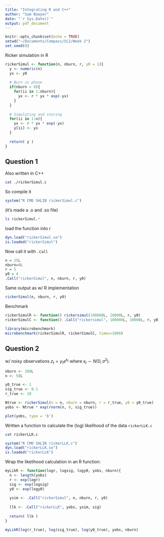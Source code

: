 ```yaml
---
title: "Integrating R and C++"
author: "Sam Bowyer"
date: "`r Sys.Date()`"
output: pdf_document
---
```


```r
knitr::opts_chunk$set(echo = TRUE)
setwd("~/Documents/Compass/SC2/Week 2")
set.seed(0)
```

Ricker simulation in R
```r
rickerSimul <- function(n, nburn, r, y0 = 1){
  y <- numeric(n)
  yx <- y0
  
  # Burn in phase
  if(nburn > 0){
    for(ii in 1:nburn){ 
      yx <- r * yx * exp(-yx)
    }
  }
  
  # Simulating and storing
  for(ii in 1:n){
    yx <- r * yx * exp(-yx)
    y[ii] <- yx
  }
  
  return( y )
}
```

## Question 1

Also written in C++
```bash
cat ./rickerSimul.c
```

So compile it
```r
system("R CMD SHLIB rickerSimul.c")
```
 (it's made a .o and .so file)
```bash
ls rickerSimul.*
```

load the function into r
```r
dyn.load("rickerSimul.so")
is.loaded("rickerSimul")
```

Now call it with `.Call`
```r
n = 25L
nburn=0L
r = 5
y0 = 4
.Call("rickerSimul", n, nburn, r, y0)
```

Same output as w/ R implementation
```r
rickerSimul(n, nburn, r, y0)
```

Benchmark
```r
rickerSimulR <- function() rickersimul(100000L, 10000L, r, y0)
rickerSimulC <- function() .Call("rickersimul", 100000L, 10000L, r, y0)

library(microbenchmark)
microbenchmark(rickerSimulR, rickerSimulC, times=1000)
```

## Question 2

w/ noisy observations $z_t = y_t e^{\epsilon_t}$ where $\epsilon_t \sim N(0, \sigma^2)$.

```r
nburn <- 100L
n <- 50L

y0_true <- 1
sig_true <- 0.1
r_true <- 10

Ntrue <- rickerSimul(n = n, nburn = nburn, r = r_true, y0 = y0_true)
yobs <- Ntrue * exp(rnorm(n, 0, sig_true))

plot(yobs, type = 'b')
```

Written a function to calculate the (log) likelihood of the data `rickerLLK.c`
```bash
cat rickerLLK.c
```

```r
system("R CMD SHLIB rickerLLK.c")
dyn.load("rickerLLK.so")
is.loaded("rickerLLK")
```

Wrap the likelihood calculation in an R function:
```r
myLikR <- function(logr, logsig, logy0, yobs, nburn){
  n <- length(yobs)
  r <- exp(logr)
  sig <- exp(logsig)
  y0 <- exp(logy0)
  
  ysim <- .Call("rickerSimul", n, nburn, r, y0)
  
  llk <- .Call("rickerLLK", yobs, ysim, sig)
  
  return( llk )
}

myLikR(log(r_true), log(sig_true), log(y0_true), yobs, nburn)
```